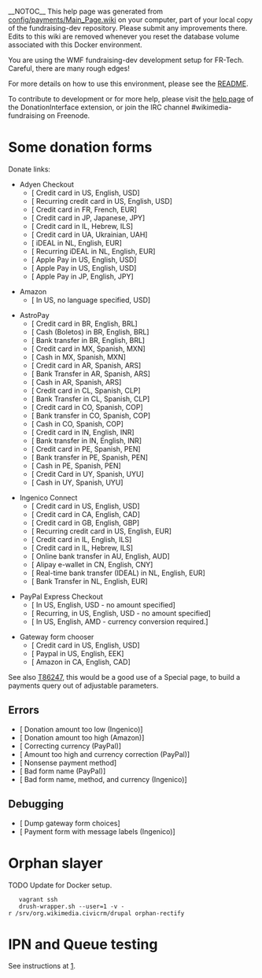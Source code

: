 __NOTOC__
This help page was generated from [https://gerrit.wikimedia.org/r/plugins/gitiles/wikimedia/fundraising/dev/+/master/config/payments/Main_Page.wiki config/payments/Main_Page.wiki] on your computer, part of your local copy of the fundraising-dev repository. Please submit any improvements there. Edits
to this wiki are removed whenever you reset the database volume associated with this Docker environment.

You are using the WMF fundraising-dev development setup for FR-Tech. Careful, there are many rough edges!

For more details on how to use this environment, please see the [https://gerrit.wikimedia.org/r/plugins/gitiles/wikimedia/fundraising/dev/+/e33fc90d29124e29c040649057cb81e1b8db0379/README.md README].

To contribute to development or for more help, please visit the [https://www.mediawiki.org/wiki/Extension:DonationInterface help page] of the DonationInterface extension, or join the IRC channel #wikimedia-fundraising on Freenode.

= Some donation forms =
Donate links:
* Adyen Checkout
** [{{fullurl:Special:AdyenCheckoutGateway|appeal=JimmyQuote&payment_method=cc&recurring=0&uselang=en&language=en&currency=USD&amount=10&country=US&ffname=adyen&first_name=Jimmy&last_name=Wales&street_address=1+Montgomery+Street&city=San+Francisco&state_province=CA&postal_code=94104&email=jwales%40example.com&debug=true}} Credit card in US, English, USD]
** [{{fullurl:Special:AdyenCheckoutGateway|appeal=JimmyQuote&payment_method=cc&recurring=1&uselang=en&language=en&currency=USD&amount=10&country=US&ffname=adyen&first_name=Jimmy&last_name=Wales&street_address=1+Montgomery+Street&city=San+Francisco&state_province=CA&postal_code=94104&email=jwales%40example.com&debug=true}} Recurring credit card in US, English, USD]
** [{{fullurl:Special:AdyenCheckoutGateway|appeal=JimmyQuote&payment_method=cc&recurring=0&uselang=fr&language=fr&currency=EUR&amount=10&country=FR&ffname=adyen&first_name=Jimmy&last_name=Wales&email=jwales%40example.com&debug=true}} Credit card in FR, French, EUR]
** [{{fullurl:Special:AdyenCheckoutGateway|appeal=JimmyQuote&payment_method=cc&recurring=0&uselang=ja&language=ja&currency=JPY&amount=250&country=JP&ffname=adyen&first_name=Jimmy&last_name=Wales&email=jwales%40example.com&debug=true}} Credit card in JP, Japanese, JPY]
** [{{fullurl:Special:AdyenCheckoutGateway|appeal=JimmyQuote&payment_method=cc&recurring=0&uselang=he&language=he&currency=ILS&amount=100&country=IL&ffname=adyen&first_name=Jimmy&last_name=Wales&email=jwales%40example.com&debug=true}} Credit card in IL, Hebrew, ILS]
** [{{fullurl:Special:AdyenCheckoutGateway|appeal=JimmyQuote&payment_method=cc&recurring=0&uselang=uk&language=uk&currency=UAH&amount=100&country=UA&ffname=adyen&first_name=Jimmy&last_name=Wales&email=jwales%40example.com&debug=true}} Credit card in UA, Ukrainian, UAH]
** [{{fullurl:Special:AdyenCheckoutGateway|appeal=JimmyQuote&payment_method=rtbt&payment_submethod=rtbt_ideal&recurring=0&uselang=en&language=en&currency=EUR&amount=2&country=NL&ffname=adyen&first_name=Jimmy&last_name=Wales&email=jwales%40example.com&debug=true}} iDEAL in NL, English, EUR]
** [{{fullurl:Special:AdyenCheckoutGateway|appeal=JimmyQuote&payment_method=rtbt&payment_submethod=rtbt_ideal&recurring=1&uselang=en&language=en&currency=EUR&amount=2&country=NL&ffname=adyen&first_name=Jimmy&last_name=Wales&email=jwales%40example.com&debug=true}} Recurring iDEAL in NL, English, EUR]
** [{{fullurl:Special:AdyenCheckoutGateway|appeal=JimmyQuote&payment_method=apple&recurring=0&uselang=en&language=en&currency=USD&amount=10&country=US&ffname=adyen&debug=true}} Apple Pay in US, English, USD]
** [{{fullurl:Special:AdyenCheckoutGateway|appeal=JimmyQuote&payment_method=apple&recurring=1&uselang=en&language=en&currency=USD&amount=10&country=US&ffname=adyen&debug=true}} Apple Pay in US, English, USD]
** [{{fullurl:Special:AdyenCheckoutGateway|appeal=JimmyQuote&payment_method=apple&recurring=0&uselang=en&language=en&currency=JPY&amount=150&country=JP&ffname=adyen&debug=true}} Apple Pay in JP, English, JPY]

* Amazon
** [{{fullurl:Special:AmazonGateway|currency=USD&country=US&amount=1&ffname=amazon&debug=true}} In US, no language specified, USD]

* AstroPay
** [{{fullurl:Special:AstroPayGateway|appeal=JimmyQuote&payment_method=cc&recurring=0&uselang=en&language=en&currency=BRL&amount=100&country=BR&ffname=astropay&first_name=Jimmy&last_name=Wales&fiscal_number=999.999.999-00&email=jwales%40example.com&debug=true}} Credit card in BR, English, BRL]
** [{{fullurl:Special:AstroPayGateway|appeal=JimmyQuote&payment_method=cash&recurring=0&uselang=en&language=en&currency=BRL&amount=100&country=BR&ffname=astropay&first_name=Jimmy&last_name=Wales&fiscal_number=999.999.999-00&email=jwales%40example.com&debug=true}} Cash (Boletos) in BR, English, BRL]
** [{{fullurl:Special:AstroPayGateway|appeal=JimmyQuote&payment_method=bt&recurring=0&uselang=en&language=en&currency=BRL&amount=100&country=BR&ffname=astropay&first_name=Jimmy&last_name=Wales&fiscal_number=999.999.999-00&email=jwales%40example.com&debug=true}} Bank transfer in BR, English, BRL]
** [{{fullurl:Special:AstroPayGateway|appeal=JimmyQuote&payment_method=cc&recurring=0&uselang=es&language=es&currency=MXN&amount=100&country=MX&ffname=astropay-mx&first_name=Jimmy&last_name=Wales&email=jwales%40example.com&debug=true}} Credit card in MX, Spanish, MXN]
** [{{fullurl:Special:AstroPayGateway|appeal=JimmyQuote&payment_method=cash&recurring=0&uselang=es&language=es&currency=MXN&amount=100&country=MX&ffname=astropay-mx&first_name=Jimmy&last_name=Wales&email=jwales%40example.com&debug=true}} Cash in MX, Spanish, MXN]
** [{{fullurl:Special:AstroPayGateway|appeal=JimmyQuote&payment_method=cc&recurring=0&uselang=es&language=es&currency=ARS&amount=100&country=AR&ffname=astropay-ar&first_name=Jimmy&last_name=Wales&fiscal_number=99.999.99&email=jwales%40example.com&debug=true}} Credit card in AR, Spanish, ARS]
** [{{fullurl:Special:AstroPayGateway|appeal=JimmyQuote&payment_method=bt&recurring=0&uselang=es&language=es&currency=ARS&amount=100&country=AR&ffname=astropay-ar&debug=true}} Bank Transfer in AR, Spanish, ARS]
** [{{fullurl:Special:AstroPayGateway|appeal=JimmyQuote&payment_method=cash&recurring=0&uselang=es&language=es&currency=ARS&amount=100&country=AR&ffname=astropay-ar&first_name=Jimmy&last_name=Wales&fiscal_number=99.999.99&email=jwales%40example.com&debug=true}} Cash in AR, Spanish, ARS]
** [{{fullurl:Special:AstroPayGateway|appeal=JimmyQuote&payment_method=cc&recurring=0&uselang=es&language=es&currency=CLP&amount=5000&country=CL&ffname=astropay-cl&first_name=Jimmy&last_name=Wales&fiscal_number=99999999-9&email=jwales%40example.com&debug=true}} Credit card in CL, Spanish, CLP]
** [{{fullurl:Special:AstroPayGateway|appeal=JimmyQuote&payment_method=bt&recurring=0&uselang=es&language=es&currency=CLP&amount=5000&country=CL&ffname=astropay-cl&first_name=Jimmy&last_name=Wales&fiscal_number=99999999-9&email=jwales%40example.com&debug=true}} Bank Transfer in CL, Spanish, CLP]
** [{{fullurl:Special:AstroPayGateway|appeal=JimmyQuote&payment_method=cc&recurring=0&uselang=es&language=es&currency=COP&amount=5000&country=CO&ffname=astropay-co&first_name=Jimmy&last_name=Wales&fiscal_number=9.999.999.999&email=jwales%40example.com&debug=true}} Credit card in CO, Spanish, COP]
** [{{fullurl:Special:AstroPayGateway|appeal=JimmyQuote&payment_method=bt&recurring=0&uselang=es&language=es&currency=COP&amount=5000&country=CO&ffname=astropay-co&first_name=Jimmy&last_name=Wales&fiscal_number=9.999.999.999&email=jwales%40example.com&debug=true}} Bank transfer in CO, Spanish, COP]
** [{{fullurl:Special:AstroPayGateway|appeal=JimmyQuote&payment_method=cash&recurring=0&uselang=es&language=es&currency=COP&amount=5000&country=CO&ffname=astropay-co&first_name=Jimmy&last_name=Wales&fiscal_number=9.999.999.999&email=jwales%40example.com&debug=true}} Cash in CO, Spanish, COP]
** [{{fullurl:Special:AstroPayGateway|appeal=JimmyQuote&payment_method=cc&recurring=0&uselang=en&language=en&currency=INR&amount=500&country=IN&ffname=astropay-in&first_name=Jimmy&last_name=Wales&street_address=10+Easy+Street%2C+Lbs+Marg%2C+Bhandup&city=Mumbai&fiscal_number=AAAAA9999C&email=jwales%40example.com&debug=true}} Credit card in IN, English, INR]
** [{{fullurl:Special:AstroPayGateway|appeal=JimmyQuote&payment_method=bt&recurring=0&uselang=en&language=en&currency=INR&amount=500&country=IN&ffname=astropay-in&first_name=Jimmy&last_name=Wales&street_address=110+Easy+Street%2C+Lbs+Marg%2C+Bhandup&city=Mumbai&fiscal_number=AAAAA9999C&email=jwales%40example.com&debug=true}} Bank transfer in IN, English, INR]
** [{{fullurl:Special:AstroPayGateway|appeal=JimmyQuote&payment_method=cc&recurring=0&uselang=es&language=es&currency=PEN&amount=15&country=PE&ffname=astropay-pe&first_name=Jimmy&last_name=Wales&email=jwales%40example.com&debug=true}} Credit card in PE, Spanish, PEN]
** [{{fullurl:Special:AstroPayGateway|appeal=JimmyQuote&payment_method=bt&recurring=0&uselang=es&language=es&currency=PEN&amount=15&country=PE&ffname=astropay-pe&first_name=Jimmy&last_name=Wales&email=jwales%40example.com&debug=true}} Bank transfer in PE, Spanish, PEN]
** [{{fullurl:Special:AstroPayGateway|appeal=JimmyQuote&payment_method=cash&recurring=0&uselang=es&language=es&currency=PEN&amount=15&country=PE&ffname=astropay-pe&first_name=Jimmy&last_name=Wales&email=jwales%40example.com&debug=true}} Cash in PE, Spanish, PEN]
** [{{fullurl:Special:AstroPayGateway|appeal=JimmyQuote&payment_method=cc&recurring=0&uselang=es&language=es&currency=UYU&amount=5000&country=UY&ffname=astropay-uy&first_name=Jimmy&last_name=Wales&fiscal_number=9.999.999-9&email=jwales%40example.com&debug=true}} Credit Card in UY, Spanish, UYU]
** [{{fullurl:Special:AstroPayGateway|appeal=JimmyQuote&payment_method=cash&recurring=0&uselang=es&language=es&currency=UYU&amount=5000&country=UY&ffname=astropay-uy&first_name=Jimmy&last_name=Wales&fiscal_number=9.999.999-9&email=jwales%40example.com&debug=true}} Cash in UY, Spanish, UYU]

* Ingenico Connect
** [{{fullurl:Special:IngenicoGateway|appeal=JimmyQuote&ffname=cc-vmad&payment_method=cc&recurring=0&uselang=en&language=en&currency=USD&amount=35&country=US&first_name=Jimmy&last_name=Wales&street_address=1+Montgomery+Street&city=San+Francisco&state_province=CA&postal_code=94104&email=jwales%40example.com&debug=true}} Credit card in US, English, USD]
** [{{fullurl:Special:IngenicoGateway|appeal=JimmyQuote&ffname=cc-vmad&payment_method=cc&recurring=0&uselang=en&language=en&currency=CAD&amount=11.44&country=CA&first_name=Jimmy&last_name=Wales&street_address=1010+Easy+Street&city=Ottawa&state_province=ON&postal_code=K1A+0B1&email=jwales%40example.com&debug=true}} Credit card in CA, English, CAD]
** [{{fullurl:Special:IngenicoGateway|appeal=JimmyQuote&ffname=cc-vmad&payment_method=cc&recurring=0&uselang=en&language=en&currency=GBP&country=GB&amount=2.01&first_name=Jimmy&last_name=Wales&street_address=10+Easy+Street&city=Liverpool&postal_code=L37+4QF&email=jwales%40example.com&debug=true}} Credit card in GB, English, GBP]
** [{{fullurl:Special:IngenicoGateway|appeal=JimmyQuote&ffname=rcc-vmad&payment_method=cc&recurring=1&uselang=en&language=en&currency=EUR&country=US&amount=2.01&first_name=Jimmy&last_name=Wales&street_address=1+Montgomery+Street&city=San+Francisco&state_province=CA&postal_code=94104&email=jwales%40example.com&debug=true}} Recurring credit card in US, English, EUR]
** [{{fullurl:Special:IngenicoGateway|appeal=JimmyQuote&ffname=cc-vmad&payment_method=cc&recurring=0&uselang=en&language=en&currency=ILS&country=IL&amount=20.01&first_name=Jimmy&last_name=Wales&email=jwales%40example.com&debug=true}} Credit card in IL, English, ILS]
** [{{fullurl:Special:IngenicoGateway|appeal=JimmyQuote&ffname=cc-vmad&payment_method=cc&recurring=0&uselang=he&language=he&currency=ILS&country=IL&amount=20.01&first_name=Jimmy&last_name=Wales&email=jwales%40example.com&debug=true}} Credit card in IL, Hebrew, ILS]
** [{{fullurl:Special:IngenicoGateway|appeal=JimmyQuote&recurring=0&payment_method=obt&utm_medium=Waystogive&utm_campaign=C11_Waystogive&utm_key=&language=en&country=AU&returnto=Thank_You%2Fen&amountGiven=&currency=AUD&frequency=onetime&amount=3&uselang=en&first_name=Jimmy&last_name=Wales&state_province=QLD&email=jwales%40example.com&debug=true}} Online bank transfer in AU, English, AUD]
** [{{fullurl:Special:IngenicoGateway|country=CN&amount=30&currency=CNY&ffname=ew-alipay&first_name=Jimmy&last_name=Wales&email=jwales%40example.com&debug=true}} Alipay e-wallet in CN, English, CNY]
** [{{fullurl:Special:IngenicoGateway|appeal=JimmyQuote&ffname=rtbt-ideal-noadd&recurring=0&payment_method=rtbt&payment_submethod=rtbt_ideal&utm_source=Waystogive.default%7Edefault%7Edefault%7Edefault%7Econtrol.rtbt.rtbt_ideal&utm_medium=Waystogive&utm_campaign=C11_Waystogive&utm_key=&language=en&country=NL&returnto=Thank_You%2Fen&amountGiven=&currency=EUR&frequency=onetime&amount=3&uselang=en&debug=true}} Real-time bank transfer (IDEAL) in NL, English, EUR]
** [{{fullurl:Special:IngenicoGateway|appeal=JimmyQuote&recurring=0&payment_method=bt&utm_medium=Waystogive&utm_campaign=C11_Waystogive&utm_key=&language=en&country=NL&returnto=Thank_You%2Fen&amountGiven=&currency=EUR&frequency=onetime&amount=3&uselang=en&debug=true}} Bank Transfer in NL, English, EUR]

* PayPal Express Checkout
** [{{fullurl:Special:PaypalExpressGateway|appeal=JimmyQuote&ffname=paypal&recurring=0&language=en&utm_source=Waystogive&utm_medium=sitenotice&utm_campaign=C11_Waystogive&gateway=paypal&returnto=Thank_You%2Fen&currency=USD&uselang=en&debug=true}} In US, English, USD - no amount specified]
** [{{fullurl:Special:PaypalExpressGateway|appeal=JimmyQuote&ffname=paypal&recurring=1&language=en&utm_source=Waystogive&utm_medium=sitenotice&utm_campaign=C11_Waystogive&gateway=paypal&returnto=Thank_You%2Fen&currency=USD&uselang=en&debug=true}} Recurring, in US, English, USD - no amount specified]
** [{{fullurl:Special:PaypalExpressGateway|appeal=JimmyQuote&ffname=paypal&recurring=0&language=en&utm_source=Waystogive&utm_medium=sitenotice&utm_campaign=C11_Waystogive&gateway=paypal&returnto=Thank_You%2Fen&currency=AMD&amount=1000&uselang=en&debug=true}} In US, English, AMD - currency conversion required.]

* Gateway form chooser
** [{{fullurl:Special:GatewayFormChooser|uselang=en&language=en&currency=USD&amount=10&country=US&payment_method=cc&debug=true}} Credit card in US, English, USD]
** [{{fullurl:Special:GatewayFormChooser|uselang=en&language=en&currency=EEK&country=US&amount=2500&payment_method=paypal&debug=true}} Paypal in US, English, EEK]
** [{{fullurl:Special:GatewayFormChooser|uselang=en&language=en&currency=CAD&country=CA&amount=250&payment_method=amazon&debug=true}} Amazon in CA, English, CAD]

See also [https://phabricator.wikimedia.org/T86247 T86247], this would be a good use of a Special page, to build a payments query out of adjustable parameters.

== Errors ==
* [{{fullurl:Special:IngenicoGateway|appeal=JimmyQuote&ffname=cc-vmad&recurring=0&uselang=en&language=en&currency=USD&country=US&amount=.01&payment_method=cc&debug=true}} Donation amount too low (Ingenico)]
* [{{fullurl:Special:AmazonGateway|uselang=en&language=en&currency=USD&country=US&amount=992500&payment_method=amazon&debug=true}} Donation amount too high (Amazon)]
* [{{fullurl:Special:PaypalExpressGateway|appeal=JimmyQuote&ffname=paypal&recurring=0&uselang=en&language=en&currency=INR&country=US&amount=200.01&debug=true}} Correcting currency (PayPal)]
* [{{fullurl:Special:PaypalExpressGateway|ffname=paypal&recurring=0&payment_method=paypal&utm_source=fr-redir.default%7Edefault%7Edefault%7Edefault%7Econtrol.paypal&utm_medium=spontaneous&utm_campaign=spontaneous&utm_key=&referrer=&language=en&country=US&returnto=Thank_You%2Fen&amountGiven=&currency=EEK&frequency=onetime&amount=30000000&uselang=en&debug=true}} Amount too high and currency correction (PayPal)]
* [{{fullurl:Special:GatewayFormChooser|uselang=en&language=en&currency=USD&amount=10&country=US&payment_method=blarg&debug=true}} Nonsense payment method]
* [{{fullurl:Special:PaypalExpressGateway|ffname=badname&recurring=0&payment_method=paypal&language=en&country=NO&returnto=Thank_You%2Fen&amountGiven=&currency=NKD&frequency=onetime&amount=3000&uselang=en&debug=true}} Bad form name (PayPal)]
* [{{fullurl:Special:IngenicoGateway|ffname=badname&recurring=0&payment_method=aa&language=en&country=NO&returnto=Thank_You%2Fen&amountGiven=&currency=ABC&frequency=onetime&amount=3000&uselang=en&debug=true}} Bad form name, method, and currency (Ingenico)]

== Debugging ==
* [{{fullurl:Special:GatewayFormChooser|testGetAll=1&debug=true}} Dump gateway form choices]
* [{{fullurl:Special:IngenicoGateway|appeal=JimmyQuote&ffname=cc-vmad&recurring=0&uselang=qqx&language=qqx&currency=USD&country=US&amount=1.01&debug=true}} Payment form with message labels (Ingenico)]

= Orphan slayer =

TODO Update for Docker setup.

    vagrant ssh
    drush-wrapper.sh --user=1 -v -r /srv/org.wikimedia.civicrm/drupal orphan-rectify

= IPN and Queue testing =

See instructions at [https://www.mediawiki.org/wiki/Fundraising_tech/Queue_testing].
